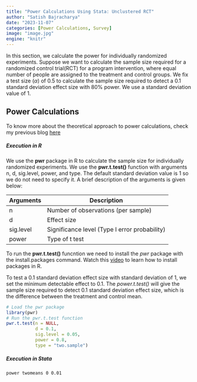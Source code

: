 ```yaml
---
title: "Power Calculations Using Stata: Unclustered RCT"
author: "Satish Bajracharya"
date: "2023-11-07"
categories: [Power Calculations, Survey]
image: "image.jpg"
engine: "knitr"
---
```


In this section, we calculate the power for individually randomized experiments. Suppose we want to calculate the sample size required for a randomized control trial(RCT) for a program intervention, where equal number of people are assigned to the treatment and control groups. We fix a test size ($\alpha$) of 0.5 to calculate the sample size required to detect a 0.1 standard deviation effect size with 80% power. We use a standard deviation value of 1.   

::: {.callout-tip}
## Power Calculations

To know more about the theoretical approach to power calculations, check my previous blog [here](https://vajra-satish.github.io/blogs/Power%20Calculations%20in%20RCT%20-%20Without%20Clusters%20(Theory)/)
:::

##### Execution in R

We use the **pwr** package in R to calculate the sample size for individually randomized experiments. We use the **pwr.t.test()** function with arguments n, d, sig.level, power, and type. The default standard deviation value is 1 so we do not need to specify it. A brief description of the arguments is given below:

| Arguments  | Description  |
|--------|--------|
| n  | Number of observations (per sample) |
| d   | Effect size   |
| sig.level | Significance level (Type I error probability) |
|power | Type of t test |

To run the **pwr.t.test()** funcntion we need to install the *pwr* package with the install.packages command. Watch this [video](https://www.youtube.com/watch?v=-wTcDqJWSzA) to learn how to install packages in R. 

To test a 0.1 standard deviation effect size with standard deviation of 1, we set the minimum detectable effect to 0.1. The *power.t.test()* will give the sample size required to detect 0.1 standard deviation effect size, which is the difference between the treatment and control mean.  

```r
# Load the pwr package
library(pwr)
# Run the pwr.t.test function
pwr.t.test(n = NULL, 
           d = 0.1,
           sig.level = 0.05,
           power = 0.8,
           type = "two.sample")
```

##### Execution in Stata

```stata
power twomeans 0 0.01
```


